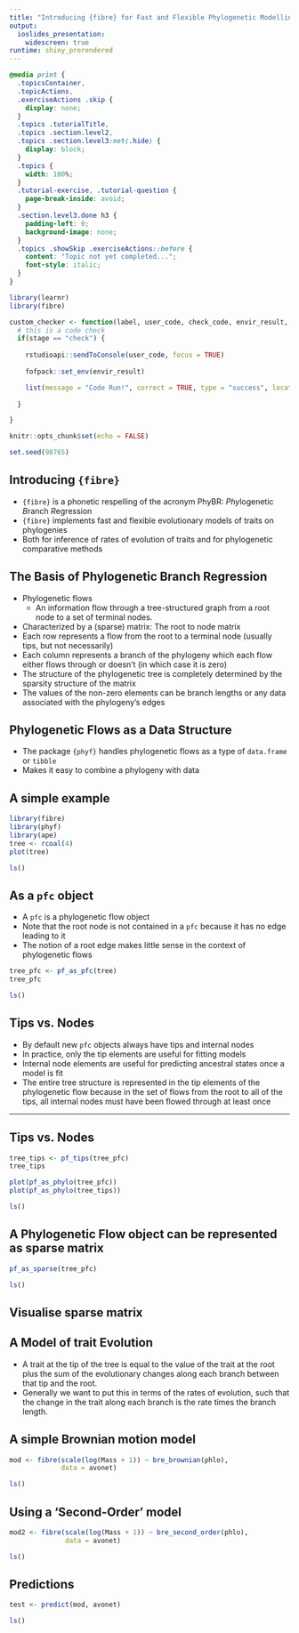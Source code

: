 ```yaml
---
title: "Introducing {fibre} for Fast and Flexible Phylogenetic Modelling in R"
output: 
  ioslides_presentation:
    widescreen: true
runtime: shiny_prerendered
---
```


```css
@media print {
  .topicsContainer,
  .topicActions,
  .exerciseActions .skip {
    display: none;
  }
  .topics .tutorialTitle,
  .topics .section.level2,
  .topics .section.level3:not(.hide) {
    display: block;
  }
  .topics {
    width: 100%;
  }
  .tutorial-exercise, .tutorial-question {
    page-break-inside: avoid;
  }
  .section.level3.done h3 {
    padding-left: 0;
    background-image: none;
  }
  .topics .showSkip .exerciseActions::before {
    content: "Topic not yet completed...";
    font-style: italic;
  }
}
```

```r
library(learnr)
library(fibre)

custom_checker <- function(label, user_code, check_code, envir_result, evaluate_result, envir_prep, last_value, stage, ...) {
  # this is a code check
  if(stage == "check") {
    
    rstudioapi::sendToConsole(user_code, focus = TRUE)
    
    fofpack::set_env(envir_result)

    list(message = "Code Run!", correct = TRUE, type = "success", location = "append")
    
  }

}

knitr::opts_chunk$set(echo = FALSE)

set.seed(98765)

```

## Introducing `{fibre}`

- `{fibre}` is a phonetic respelling of the acronym PhyBR: *Phy*logenetic *B*ranch *R*egression
- `{fibre}` implements fast and flexible evolutionary models of traits on phylogenies
- Both for inference of rates of evolution of traits and for phylogenetic comparative methods

## The Basis of Phylogenetic Branch Regression

- Phylogenetic flows
  - An information flow through a tree-structured graph from a root node to a set of terminal nodes.
- Characterized by a (sparse) matrix: The root to node matrix
- Each row represents a flow from the root to a terminal node (usually tips, but not necessarily)
- Each column represents a branch of the phylogeny which each flow either flows through or doesn't (in which case it is zero)
- The structure of the phylogenetic tree is completely determined by the sparsity structure of the matrix
- The values of the non-zero elements can be branch lengths or any data associated with the phylogeny's edges

## Phylogenetic Flows as a Data Structure

- The package `{phyf}` handles phylogenetic flows as a type of `data.frame` or `tibble`
- Makes it easy to combine a phylogeny with data

## A simple example

```r
library(fibre)
library(phyf)
library(ape)
tree <- rcoal(4)
plot(tree)
```

```r
ls()
```

## As a `pfc` object

- A `pfc` is a phylogenetic flow object
- Note that the root node is not contained in a `pfc` because it has no edge leading to it
- The notion of a root edge makes little sense in the context of phylogenetic flows

```r
tree_pfc <- pf_as_pfc(tree)
tree_pfc
```

```r
ls()
```

## Tips vs. Nodes

- By default new `pfc` objects always have tips and internal nodes
- In practice, only the tip elements are useful for fitting models
- Internal node elements are useful for predicting ancestral states once a model is fit
- The entire tree structure is represented in the tip elements of the phylogenetic flow because in the set of flows from the root to all of the tips, all internal nodes must have been flowed through at least once

---

## Tips vs. Nodes

```r
tree_tips <- pf_tips(tree_pfc)
tree_tips

plot(pf_as_phylo(tree_pfc))
plot(pf_as_phylo(tree_tips))
```

```r
ls()
```

## A Phylogenetic Flow object can be represented as sparse matrix

```r
pf_as_sparse(tree_pfc)
```

```r
ls()
```

## Visualise sparse matrix

## A Model of trait Evolution

- A trait at the tip of the tree is equal to the value of the trait at the root plus the sum of the evolutionary changes along each branch between that tip and the root.
- Generally we want to put this in terms of the rates of evolution, such that the change in the trait along each branch is the rate times the branch length.

## A simple Brownian motion model

```r
mod <- fibre(scale(log(Mass + 1)) ~ bre_brownian(phlo),
             data = avonet)
```

```r
ls()
```

## Using a 'Second-Order' model

```r
mod2 <- fibre(scale(log(Mass + 1)) ~ bre_second_order(phlo),
              data = avonet)
```

```r
ls()
```

## Predictions

```r
test <- predict(mod, avonet)
```

```r
ls()
```
